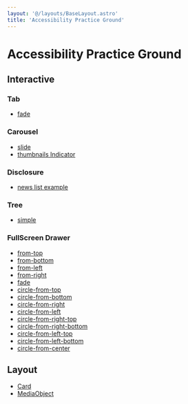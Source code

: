 ```yaml
---
layout: '@/layouts/BaseLayout.astro' 
title: 'Accessibility Practice Ground'
---
```


# Accessibility Practice Ground

## Interactive

### Tab

- [fade](/tab/fade)

### Carousel

- [slide](/carousel/slide)
- [thumbnails Indicator](/carousel/thumbnail-indicator)

### Disclosure

- [news list example](/disclosure/news-list)

### Tree

- [simple](/tree/simple)

### FullScreen Drawer

- [from-top](/drawer/full-from-top)
- [from-bottom](/drawer/full-from-bottom)
- [from-left](/drawer/full-from-left)
- [from-right](/drawer/full-from-right)
- [fade](/drawer/full-fade)
- [circle-from-top](/drawer/full-circle-from-top)
- [circle-from-bottom](/drawer/full-circle-from-bottom)
- [circle-from-right](/drawer/full-circle-from-right)
- [circle-from-left](/drawer/full-circle-from-left)
- [circle-from-right-top](/drawer/full-circle-from-right-top)
- [circle-from-right-bottom](/drawer/full-circle-from-right-bottom)
- [circle-from-left-top](/drawer/full-circle-from-left-top)
- [circle-from-left-bottom](/drawer/full-circle-from-left-bottom)
- [circle-from-center](/drawer/full-circle-from-center)

## Layout

- [Card](/layout/card)
- [MediaObject](/layout/media-object)

